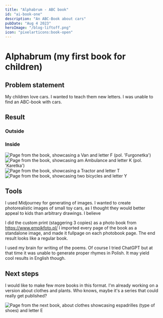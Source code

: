 ```yaml
---
title: "Alphabrum - ABC book"
id: "ai-book-one"
description: "An ABC-Book about cars"
pubDate: "Aug 4 2023"
heroImage: "/blog-liftoff.png"
icon: "pixelarticons:book-open"
---
```



<h1>Alphabrum (my first book for children)</h1>

## Problem statement

My children love cars. I wanted to teach them new letters. I was unable to find an ABC-book with cars.

## Result

### Outside


### Inside

<div class="flex flex-col min-[768px]:flex-row justify-between items-center ml-1 mb-1 gap-1">
    <Image src={letterFImage} alt="Page from the book, showcasing a Van and letter F (pol. 'Furgonetka')" width={300} class="border-4 border-black" />
    <Image src={letterKImage} alt="Page from the book, showcasing am Ambulance and letter K (pol. 'Karetka')" width={300} class="border-4 border-black" />
    <Image src={letterTImage} alt="Page from the book, showcasing a Tractor and letter T" width={300} class="border-4 border-black" />
    <Image src={letterYImage} alt="Page from the book, showcasing two bicycles and letter Y" width={300} class="border-4 border-black" />
</div>

## Tools

I used Midjourney for generating of images. I wanted to create photorealistic images of small toy cars,
as I thought they would better appeal to kids than arbitrary drawings. I believe

I did the custom print (staggering 3 copies) as a photo book from https://www.empikfoto.pl/ I imported
every page of the book as a standalone image, and made it fullpage on each photobook page. The end result
looks like a regular book.

I used my brain for writing of the poems. Of course I tried ChatGPT but at that time it was unable to generate
proper rhymes in Polish. It may yield cool results in English though.

## Next steps

I would like to make few more books in this format. I'm already working on a version about clothes and plants.
Who knows, maybe it's a series that could really get published?


<div class="flex flex-col min-[768px]:flex-row justify-between items-center ml-1 mb-1 gap-1">
    <Image src={letterEImage} alt="Page from the next book, about clothes showcasing espadrilles (type of shoes) and letter E" width={300} class="border-4 border-black" />
</div>
